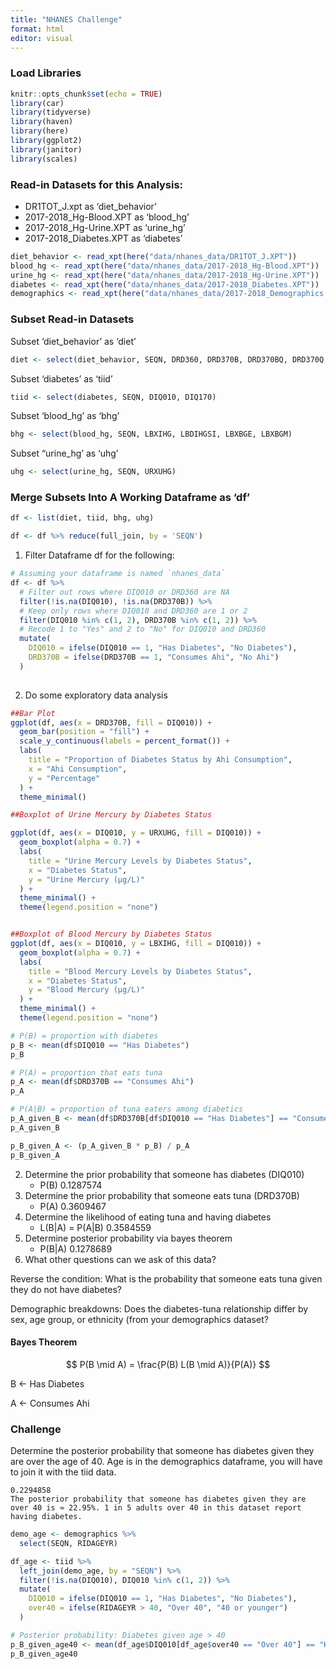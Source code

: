 ```yaml
---
title: "NHANES Challenge"
format: html
editor: visual
---
```


### Load Libraries

```r
knitr::opts_chunk$set(echo = TRUE)
library(car)
library(tidyverse)
library(haven)
library(here)
library(ggplot2)
library(janitor)
library(scales)
```

### Read-in Datasets for this Analysis:

-   DR1TOT_J.xpt as 'diet_behavior'
-   2017-2018_Hg-Blood.XPT as 'blood_hg'
-   2017-2018_Hg-Urine.XPT as 'urine_hg'
-   2017-2018_Diabetes.XPT as 'diabetes'

```r
diet_behavior <- read_xpt(here("data/nhanes_data/DR1TOT_J.XPT"))
blood_hg <- read_xpt(here("data/nhanes_data/2017-2018_Hg-Blood.XPT"))
urine_hg <- read_xpt(here("data/nhanes_data/2017-2018_Hg-Urine.XPT"))
diabetes <- read_xpt(here("data/nhanes_data/2017-2018_Diabetes.XPT"))
demographics <- read_xpt(here("data/nhanes_data/2017-2018_Demographics.XPT"))
```

### Subset Read-in Datasets

Subset 'diet_behavior' as 'diet'

```r
diet <- select(diet_behavior, SEQN, DRD360, DRD370B, DRD370BQ, DRD370Q, DRD370QQ)
```

Subset 'diabetes' as 'tiid'

```r
tiid <- select(diabetes, SEQN, DIQ010, DIQ170)
```

Subset 'blood_hg' as 'bhg'

```r
bhg <- select(blood_hg, SEQN, LBXIHG, LBDIHGSI, LBXBGE, LBXBGM)
```

Subset "urine_hg' as 'uhg'

```r
uhg <- select(urine_hg, SEQN, URXUHG)
```

### Merge Subsets Into A Working Dataframe as 'df'

```r
df <- list(diet, tiid, bhg, uhg)

df <- df %>% reduce(full_join, by = 'SEQN')
```

1.  Filter Dataframe df for the following:

```r
# Assuming your dataframe is named `nhanes_data`
df <- df %>%
  # Filter out rows where DIQ010 or DRD360 are NA
  filter(!is.na(DIQ010), !is.na(DRD370B)) %>%
  # Keep only rows where DIQ010 and DRD360 are 1 or 2
  filter(DIQ010 %in% c(1, 2), DRD370B %in% c(1, 2)) %>%
  # Recode 1 to "Yes" and 2 to "No" for DIQ010 and DRD360
  mutate(
    DIQ010 = ifelse(DIQ010 == 1, "Has Diabetes", "No Diabetes"),
    DRD370B = ifelse(DRD370B == 1, "Consumes Ahi", "No Ahi")
  )
  
```

2.  Do some exploratory data analysis

```r
##Bar Plot 
ggplot(df, aes(x = DRD370B, fill = DIQ010)) +
  geom_bar(position = "fill") +
  scale_y_continuous(labels = percent_format()) +
  labs(
    title = "Proportion of Diabetes Status by Ahi Consumption",
    x = "Ahi Consumption",
    y = "Percentage"
  ) +
  theme_minimal()

##Boxplot of Urine Mercury by Diabetes Status

ggplot(df, aes(x = DIQ010, y = URXUHG, fill = DIQ010)) +
  geom_boxplot(alpha = 0.7) +
  labs(
    title = "Urine Mercury Levels by Diabetes Status",
    x = "Diabetes Status",
    y = "Urine Mercury (µg/L)"
  ) +
  theme_minimal() +
  theme(legend.position = "none")


##Boxplot of Blood Mercury by Diabetes Status
ggplot(df, aes(x = DIQ010, y = LBXIHG, fill = DIQ010)) +
  geom_boxplot(alpha = 0.7) +
  labs(
    title = "Blood Mercury Levels by Diabetes Status",
    x = "Diabetes Status",
    y = "Blood Mercury (µg/L)"
  ) +
  theme_minimal() +
  theme(legend.position = "none")

```

```r
# P(B) = proportion with diabetes
p_B <- mean(df$DIQ010 == "Has Diabetes")
p_B
```

```r
# P(A) = proportion that eats tuna
p_A <- mean(df$DRD370B == "Consumes Ahi")
p_A
```

```r
# P(A|B) = proportion of tuna eaters among diabetics
p_A_given_B <- mean(df$DRD370B[df$DIQ010 == "Has Diabetes"] == "Consumes Ahi")
p_A_given_B
```

```r
p_B_given_A <- (p_A_given_B * p_B) / p_A
p_B_given_A
```

2.  Determine the prior probability that someone has diabetes (DIQ010)
    -   P(B) 0.1287574
3.  Determine the prior probability that someone eats tuna (DRD370B)
    -   P(A) 0.3609467
4.  Determine the likelihood of eating tuna and having diabetes
    -   L(B\|A) = P(A\|B) 0.3584559
5.  Determine posterior probability via bayes theorem
    -   P(B\|A) 0.1278689
6.  What other questions can we ask of this data?

Reverse the condition: What is the probability that someone eats tuna given they do not have diabetes?

Demographic breakdowns: Does the diabetes-tuna relationship differ by sex, age group, or ethnicity (from your demographics dataset?

#### Bayes Theorem

$$
P(B \mid A) = \frac{P(B) L(B \mid A)}{P(A)} 
$$

B \<- Has Diabetes

A \<- Consumes Ahi

#### 

### Challenge

Determine the posterior probability that someone has diabetes given they are over the age of 40. Age is in the demographics dataframe, you will have to join it with the tiid data.

```         
0.2294858
The posterior probability that someone has diabetes given they are over 40 is ≈ 22.95%. 1 in 5 adults over 40 in this dataset report having diabetes.
```

```r
demo_age <- demographics %>%
  select(SEQN, RIDAGEYR)

df_age <- tiid %>%
  left_join(demo_age, by = "SEQN") %>%
  filter(!is.na(DIQ010), DIQ010 %in% c(1, 2)) %>%
  mutate(
    DIQ010 = ifelse(DIQ010 == 1, "Has Diabetes", "No Diabetes"),
    over40 = ifelse(RIDAGEYR > 40, "Over 40", "40 or younger")
  )

# Posterior probability: Diabetes given age > 40
p_B_given_age40 <- mean(df_age$DIQ010[df_age$over40 == "Over 40"] == "Has Diabetes")
p_B_given_age40

```
